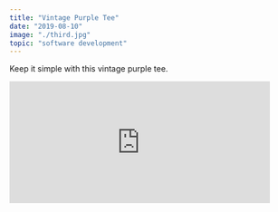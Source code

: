 ```yaml
---
title: "Vintage Purple Tee"
date: "2019-08-10"
image: "./third.jpg"
topic: "software development"
---
```


Keep it simple with this vintage purple tee.

<iframe
  width="460"
  height="215"
  src="https://www.youtube.com/embed/4n0xNbfJLR8"
  frameborder="0"
  allowfullscreen
></iframe>
